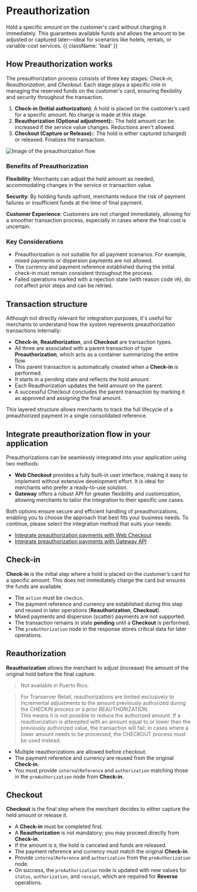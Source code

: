 
# Preauthorization

Hold a specific amount on the customer's card without charging it immediately. This guarantees available funds and allows the amount to be adjusted or captured later—ideal for scenarios like hotels, rentals, or variable-cost services. {{ className: 'lead' }}

## How Preauthorization works

The preauthorization process consists of three key stages: _Check-in_, _Reauthorization_, and _Checkout_. Each stage plays a specific role in managing the reserved funds on the customer's card, ensuring flexibility and security throughout the transaction.

1. **Check-in (Initial authorization)**: A hold is placed on the customer’s card for a specific amount. No charge is made at this stage.
2. **Reauthorization (Optional adjustment):**: The held amount can be increased if the service value changes. Reductions aren't allowed.
3. **Checkout (Capture or Release):**: The hold is either captured (charged) or released. Finalizes the transaction.

![Image of the preauthorization flow](/GatewayFlow.png)

### Benefits of Preauthorization

**Flexibility**: Merchants can adjust the held amount as needed, accommodating changes in the service or transaction value.

**Security**: By holding funds upfront, merchants reduce the risk of payment failures or insufficient funds at the time of final payment.

**Customer Experience**: Customers are not charged immediately, allowing for a smoother transaction process, especially in cases where the final cost is uncertain.

### Key Considerations

- Preauthorization is not suitable for all payment scenarios. For example, mixed payments or dispersion payments are not allowed.
- The currency and payment reference established during the initial check-in must remain consistent throughout the process.
- Failed operations marked with a rejection state (with reason code `VR`), do not affect prior steps and can be retried.

## Transaction structure

Although not directly relevant for integration purposes, it's useful for merchants to understand how the system represents preauthorization transactions internally:

- **Check-in**, **Reauthorization**, and **Checkout** are transaction types.
- All three are associated with a parent transaction of type **Preauthorization**, which acts as a container summarizing the entire flow.
- This parent transaction is automatically created when a **Check-in** is performed.
- It starts in a pending state and reflects the hold amount.
- Each Reauthorization updates the held amount on the parent.
- A successful Checkout concludes the parent transaction by marking it as approved and assigning the final amount.

This layered structure allows merchants to track the full lifecycle of a preauthorized payment in a single consolidated reference.

## Integrate preauthorization flow in your application

Preauthorizations can be seamlessly integrated into your application using two methods:

- **Web Checkout** provides a fully built-in user interface, making it easy to implement without extensive development effort. It is ideal for merchants who prefer a ready-to-use solution.
- **Gateway** offers a robust API for greater flexibility and customization, allowing merchants to tailor the integration to their specific use cases.

Both options ensure secure and efficient handling of preauthorizations, enabling you to choose the approach that best fits your business needs. To continue, please select the integration method that suits your needs:

- [Integrate preauthorization payments with Web Checkout](/en/checkout/create-session#preauthorization-payment)
- [Integrate preauthorization payments with Gateway API](/en/gateway/transaction-types#preauthorization)

## Check-in

**Check-in** is the initial step where a hold is placed on the customer’s card for a specific amount. This does not immediately charge the card but ensures the funds are available.

- The `action` must be `checkin`.
- The payment reference and currency are established during this step and reused in later operations (**Reauthorization**, **Checkout**).
- Mixed payments and dispersion (scatter) payments are not supported.
- The transaction remains in state **pending** until a **Checkout** is performed.
- The `preAuthorization` node in the response stores critical data for later operations.

## Reauthorization

**Reauthorization** allows the merchant to adjust (increase) the amount of the original hold before the final capture.

> Not available in Puerto Rico.

> For Transerver Retail, reauthorizations are limited exclusively to incremental adjustments to the amount previously authorized during the CHECKIN process or a prior REAUTHORIZATION.  
> This means it is not possible to reduce the authorized amount. If a reauthorization is attempted with an amount equal to or lower than the previously authorized value, the transaction will fail; in cases where a lower amount needs to be processed, the CHECKOUT process must be used instead.  

- Multiple reauthorizations are allowed before checkout.
- The payment reference and currency are reused from the original **Check-in**.
- You must provide `internalReference` and `authorization` matching those in the `preAuthorization` node from **Check-in**.

## Checkout

**Checkout** is the final step where the merchant decides to either capture the held amount or release it.

- A **Check-in** must be completed first.
- A **Reauthorization** is not mandatory; you may proceed directly from **Check-in**.
- If the amount is `0`, the hold is canceled and funds are released.
- The payment reference and currency must match the original **Check-in**.
- Provide `internalReference` and `authorization` from the `preAuthorization` node.
- On success, the `preAuthorization` node is updated with new values for `status`, `authorization`, and `receipt`, which are required for **Reverse** operations.
